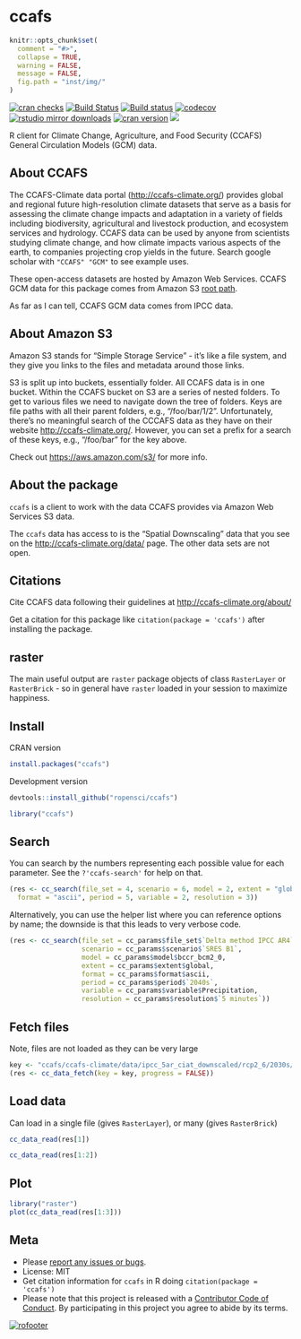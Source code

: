 ccafs
=====

```r
knitr::opts_chunk$set(
  comment = "#>",
  collapse = TRUE,
  warning = FALSE,
  message = FALSE,
  fig.path = "inst/img/"
)
```

<!-- README.md is generated from README.Rmd. Please edit that file -->

[![cran checks](https://cranchecks.info/badges/worst/ccafs)](https://cranchecks.info/pkgs/ccafs)
[![Build Status](https://travis-ci.org/ropensci/ccafs.svg?branch=master)](https://travis-ci.org/ropensci/ccafs)
[![Build status](https://ci.appveyor.com/api/projects/status/vxvcb11726hwu0e2?svg=true)](https://ci.appveyor.com/project/sckott/ccafs)
[![codecov](https://codecov.io/gh/ropensci/ccafs/branch/master/graph/badge.svg)](https://codecov.io/gh/ropensci/ccafs)
[![rstudio mirror downloads](https://cranlogs.r-pkg.org/badges/ccafs)](https://github.com/metacran/cranlogs.app)
[![cran version](https://www.r-pkg.org/badges/version/ccafs)](https://cran.r-project.org/package=ccafs)
[![](https://badges.ropensci.org/82_status.svg)](https://github.com/ropensci/onboarding/issues/82)

R client for Climate Change, Agriculture, and Food Security (CCAFS)
General Circulation Models (GCM) data.

## About CCAFS

The CCAFS-Climate data portal (<http://ccafs-climate.org/>) provides global and regional future high-resolution climate datasets that serve as a basis for assessing the climate change impacts and adaptation in a variety of fields including biodiversity, agricultural and livestock production, and ecosystem services and hydrology. CCAFS data can be used by anyone from scientists studying climate change, and how climate impacts various aspects of the earth, to companies projecting crop yields in the future. Search google scholar with `"CCAFS" "GCM"` to see example uses.

These open-access datasets are hosted by Amazon Web Services. CCAFS GCM data for this package comes from Amazon S3
[root path](http://cgiardata.s3.amazonaws.com).

As far as I can tell, CCAFS GCM data comes from IPCC data.

## About Amazon S3

Amazon S3 stands for "Simple Storage Service" - it's like a file system,
and they give you links to the files and metadata around those links.

S3 is split up into buckets, essentially folder. All CCAFS data is in
one bucket. Within the CCAFS bucket on S3 are a series of nested folders.
To get to various files we need to navigate down the tree of folders.
Keys are file paths with all their parent folders, e.g., "/foo/bar/1/2".
Unfortunately, there's no meaningful search of the CCCAFS data as they
have on their website <http://ccafs-climate.org/>. However, you can
set a prefix for a search of these keys, e.g., "/foo/bar" for the key
above.

Check out <https://aws.amazon.com/s3/> for more info.

## About the package

`ccafs` is a client to work with the data CCAFS provides via Amazon Web
Services S3 data.

The `ccafs` data has access to is the "Spatial Downscaling" data that you see
on the <http://ccafs-climate.org/data/> page. The other data sets are not
open.

## Citations

Cite CCAFS data following their guidelines at <http://ccafs-climate.org/about/>

Get a citation for this package like `citation(package = 'ccafs')` after
installing the package.

## raster

The main useful output are `raster` package objects of class `RasterLayer` or `RasterBrick` - so in general have `raster` loaded in your session to maximize
happiness.

## Install

CRAN version

```r
install.packages("ccafs")
```

Development version

```r
devtools::install_github("ropensci/ccafs")
```

```r
library("ccafs")
```

## Search

You can search by the numbers representing each possible value for
each parameter. See the `?'ccafs-search'` for help on that.

```r
(res <- cc_search(file_set = 4, scenario = 6, model = 2, extent = "global",
  format = "ascii", period = 5, variable = 2, resolution = 3))
```

Alternatively, you can use the helper list where you can reference options
by name; the downside is that this leads to very verbose code.

```r
(res <- cc_search(file_set = cc_params$file_set$`Delta method IPCC AR4`,
                  scenario = cc_params$scenario$`SRES B1`,
                  model = cc_params$model$bccr_bcm2_0,
                  extent = cc_params$extent$global,
                  format = cc_params$format$ascii,
                  period = cc_params$period$`2040s`,
                  variable = cc_params$variable$Precipitation,
                  resolution = cc_params$resolution$`5 minutes`))
```


## Fetch files

Note, files are not loaded as they can be very large

```r
key <- "ccafs/ccafs-climate/data/ipcc_5ar_ciat_downscaled/rcp2_6/2030s/bcc_csm1_1_m/10min/bcc_csm1_1_m_rcp2_6_2030s_prec_10min_r1i1p1_no_tile_asc.zip"
(res <- cc_data_fetch(key = key, progress = FALSE))
```

## Load data

Can load in a single file (gives `RasterLayer`), or many (gives `RasterBrick`)

```r
cc_data_read(res[1])
```

```r
cc_data_read(res[1:2])
```

## Plot

```r
library("raster")
plot(cc_data_read(res[1:3]))
```


## Meta

* Please [report any issues or bugs](https://github.com/ropensci/ccafs/issues).
* License: MIT
* Get citation information for `ccafs` in R doing `citation(package = 'ccafs')`
* Please note that this project is released with a [Contributor Code of Conduct](CONDUCT.md). By participating in this project you agree to abide by its terms.

[![rofooter](https://ropensci.org/public_images/github_footer.png)](https://ropensci.org)
